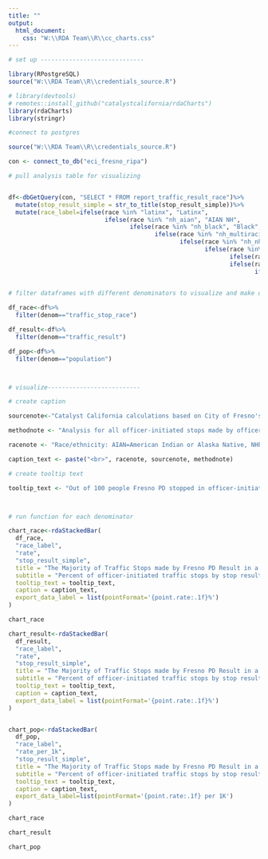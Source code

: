 ```yaml
---
title: ""
output:
  html_document:
    css: "W:\\RDA Team\\R\\cc_charts.css"
---
```

<!-- link to Google Font -->
<link href="https://fonts.googleapis.com/css2?family=Inter:wght@100;200;300;400;500;600;700;800;900&display=swap" rel="stylesheet">

```r

# set up -----------------------------

library(RPostgreSQL)
source("W:\\RDA Team\\R\\credentials_source.R")

# library(devtools)
# remotes::install_github("catalystcalifornia/rdaCharts") 
library(rdaCharts)
library(stringr)

#connect to postgres

source("W:\\RDA Team\\R\\credentials_source.R")

con <- connect_to_db("eci_fresno_ripa")

# pull analysis table for visualizing


df<-dbGetQuery(con, "SELECT * FROM report_traffic_result_race")%>%
  mutate(stop_result_simple = str_to_title(stop_result_simple))%>%
  mutate(race_label=ifelse(race %in% "latinx", "Latinx",
                           ifelse(race %in% "nh_aian", "AIAN NH",
                                  ifelse(race %in% "nh_black", "Black",
                                         ifelse(race %in% "nh_multiracial", "Multiracial",
                                                ifelse(race %in% "nh_nhpi", "NHPI NH",
                                                       ifelse(race %in% "nh_sswana", "SSWANA NH",
                                                              ifelse(race %in% "nh_white", "White",
                                                              ifelse(race %in% "aiain_aoic", "AIAN",
                                                                     ifelse(race %in% "nhpia_aoic", "NHPI",
                                                                            ifelse(race %in% "sswana_aoic","SWANA/SA", race)))))))))))

# filter dataframes with different denominators to visualize and make decision on which embed to use for report

df_race<-df%>%
  filter(denom=="traffic_stop_race")

df_result<-df%>%
  filter(denom=="traffic_result")

df_pop<-df%>%
  filter(denom=="population")



# visualize--------------------------

# create caption 

sourcenote<-"Catalyst California calculations based on City of Fresno's Police Stop Data (2022), catalystcalifornia.org, 2024. "

methodnote <- "Analysis for all officer-initiated stops made by officers in 2022."

racenote <- "Race/ethnicity: AIAN=American Indian or Alaska Native, NHPI=Native Hawaiian or Pacific Islander, SWANA/SA=Southwest Asian (Middle Eastern) or North African, or South Asian."

caption_text <- paste("<br>", racenote, sourcenote, methodnote)

# create tooltip text

tooltip_text <- "Out of 100 people Fresno PD stopped in officer-initiated traffic stops of people Fresno PD perceived as <b>{point.race_label}</b>,  <b>{point.rate:.1f}%</b> of those stops resulted in <b>{point.stop_result_simple}</b>, or a total of <b>{point.count:.1f}</b> stops."



# run function for each denominator

chart_race<-rdaStackedBar(
  df_race,
  "race_label",
  "rate",
  "stop_result_simple",
  title = "The Majority of Traffic Stops made by Fresno PD Result in a Citation",
  subtitle = "Percent of officer-initiated traffic stops by stop result",
  tooltip_text = tooltip_text,
  caption = caption_text,
  export_data_label = list(pointFormat='{point.rate:.1f}%') 
)

chart_race

chart_result<-rdaStackedBar(
  df_result,
  "race_label",
  "rate",
  "stop_result_simple",
  title = "The Majority of Traffic Stops made by Fresno PD Result in a Citation",
  subtitle = "Percent of officer-initiated traffic stops by stop result",
  tooltip_text = tooltip_text,
  caption = caption_text,
  export_data_label = list(pointFormat='{point.rate:.1f}%') 
)


chart_pop<-rdaStackedBar(
  df_pop,
  "race_label",
  "rate_per_1k",
  "stop_result_simple",
  title = "The Majority of Traffic Stops made by Fresno PD Result in a Citation",
  subtitle = "Percent of officer-initiated traffic stops by stop result",
  tooltip_text = tooltip_text,
  caption = caption_text,
  export_data_label=list(pointFormat='{point.rate:.1f} per 1K')
)


```

```r
chart_race

chart_result

chart_pop
```
<script>
  widg = document.getElementsByClassName('html-widget'); //find widgets
  for (let i = 0; i < widg.length; i++) { //loop through
    document.getElementsByClassName('highchart')[i].style.width = '100%'; //adjust width
    document.getElementsByClassName('highchart')[i].style.height = '100%'; //adjust height
  }
</script>